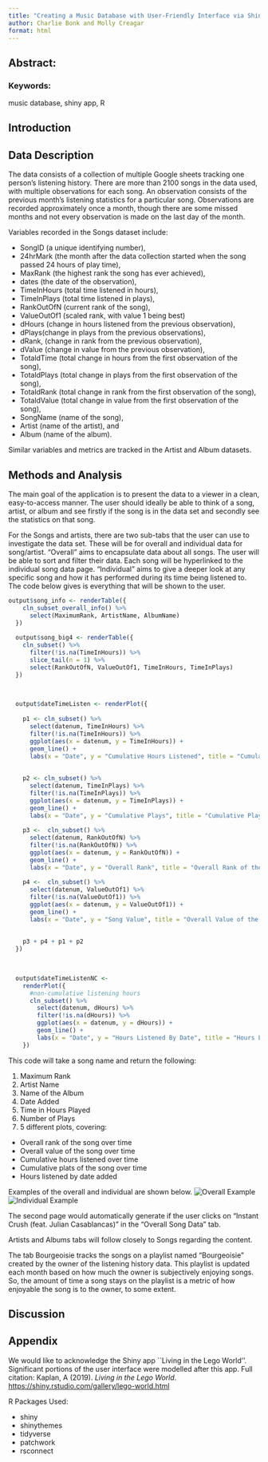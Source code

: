 ```yaml
---
title: "Creating a Music Database with User-Friendly Interface via Shiny"
author: Charlie Bonk and Molly Creagar
format: html
---
```


## Abstract:

### Keywords:

music database, shiny app, R

## Introduction




## Data Description

The data consists of a collection of multiple Google sheets tracking one person's listening history. There are more than 2100 songs in the data used, with multiple observations for each song. An observation consists of the previous month's listening statistics for a particular song. Observations are recorded approximately once a month, though there are some missed months and not every observation is made on the last day of the month.

Variables recorded in the Songs dataset include: 

- SongID (a unique identifying number), 
- 24hrMark (the month after the data collection started when the song passed 24 hours of play time), 
- MaxRank (the highest rank the song has ever achieved), 
- dates (the date of the observation), 
- TimeInHours (total time listened in hours), 
- TimeInPlays (total time listened in plays), 
- RankOutOfN (current rank of the song), 
- ValueOutOf1 (scaled rank, with value 1 being best)
- dHours (change in hours listened from the previous observation), 
- dPlays(change in plays from the previous observations), 
- dRank, (change in rank from the previous observation), 
- dValue (change in value from the previous observation), 
- TotaldTime (total change in hours from the first observation of the song), 
- TotaldPlays (total change in plays from the first observation of the song), 
- TotaldRank (total change in rank from the first observation of the song), 
- TotaldValue (total change in value from the first observation of the song), 
- SongName (name of the song), 
- Artist (name of the artist), and 
- Album (name of the album).

Similar variables and metrics are tracked in the Artist and Album datasets.

## Methods and Analysis

The main goal of the application is to present the data to a viewer in a clean, easy-to-access manner. The user should ideally be able to think of a song, artist, or album and see firstly if the song is in the data set and secondly see the statistics on that song.
 
For the Songs and artists, there are two sub-tabs that the user can use to investigate the data set. These will be for overall and individual data for song/artist. "Overall" aims to encapsulate data about all songs. The user will be able to sort and filter their data. Each song will be hyperlinked to the individual song data page. "Individual" aims to give a deeper look at any specific song and how it has performed during its time being listened to. The code below gives is everything that will be shown to the user.

```r
output$song_info <- renderTable({
    cln_subset_overall_info() %>%
      select(MaximumRank, ArtistName, AlbumName)
  })
  
  output$song_big4 <- renderTable({
    cln_subset() %>%
      filter(!is.na(TimeInHours)) %>%
      slice_tail(n = 1) %>%
      select(RankOutOfN, ValueOutOf1, TimeInHours, TimeInPlays)
  })
  

  
  output$dateTimeListen <- renderPlot({
    
    p1 <- cln_subset() %>%
      select(datenum, TimeInHours) %>%
      filter(!is.na(TimeInHours)) %>%
      ggplot(aes(x = datenum, y = TimeInHours)) +
      geom_line() +
      labs(x = "Date", y = "Cumulative Hours Listened", title = "Cumulative Hours Listened Over Time")
    
    
    p2 <- cln_subset() %>%
      select(datenum, TimeInPlays) %>%
      filter(!is.na(TimeInPlays)) %>%
      ggplot(aes(x = datenum, y = TimeInPlays)) +
      geom_line() +
      labs(x = "Date", y = "Cumulative Plays", title = "Cumulative Plays of the Song Over Time")
    
    p3 <-  cln_subset() %>%
      select(datenum, RankOutOfN) %>%
      filter(!is.na(RankOutOfN)) %>%
      ggplot(aes(x = datenum, y = RankOutOfN)) +
      geom_line() +
      labs(x = "Date", y = "Overall Rank", title = "Overall Rank of the Song Over Time")
      
    p4 <-  cln_subset() %>%
      select(datenum, ValueOutOf1) %>%
      filter(!is.na(ValueOutOf1)) %>%
      ggplot(aes(x = datenum, y = ValueOutOf1)) +
      geom_line() +
      labs(x = "Date", y = "Song Value", title = "Overall Value of the Song Over Time")
    
    
    p3 + p4 + p1 + p2
  })
  

  
  output$dateTimeListenNC <-
    renderPlot({
      #non-cumulative listening hours
      cln_subset() %>%
        select(datenum, dHours) %>%
        filter(!is.na(dHours)) %>%
        ggplot(aes(x = datenum, y = dHours)) +
        geom_line() +
        labs(x = "Date", y = "Hours Listened By Date", title = "Hours Listened by Date Added")
    })
```

This code will take a song name and return the following:

1. Maximum Rank
2. Artist Name
3. Name of the Album
4. Date Added
5. Time in Hours Played
6. Number of Plays
7. 5 different plots, covering:
  *   Overall rank of the song over time
  *   Overall value of the song over time
  *   Cumulative hours listened over time
  *   Cumulative plats of the song over time
  *   Hours listened by date added

Examples of the overall and individual are shown below.
![Overall Example](images/over-song-example.png)
![Individual Example](images/indiv-song-example.png)

The second page would automatically generate if the user clicks on "Instant Crush (feat. Julian Casablancas)" in the "Overall Song Data" tab.

Artists and Albums tabs will follow closely to Songs regarding the content.

The tab Bourgeoisie tracks the songs on a playlist named "Bourgeoisie" created by the owner of the listening history data. This playlist is updated each month based on how much the owner is subjectively enjoying songs. So, the amount of time a song stays on the playlist is a metric of how enjoyable the song is to the owner, to some extent.


## Discussion


## Appendix

We would like to acknowledge the Shiny app ``Living in the Lego World''. Significant portions of the user interface were modelled after this app. Full citation: Kaplan, A (2019). _Living in the Lego World_. <https://shiny.rstudio.com/gallery/lego-world.html>

R Packages Used:

*   shiny
*   shinythemes
*   tidyverse 
*   patchwork
*   rsconnect


